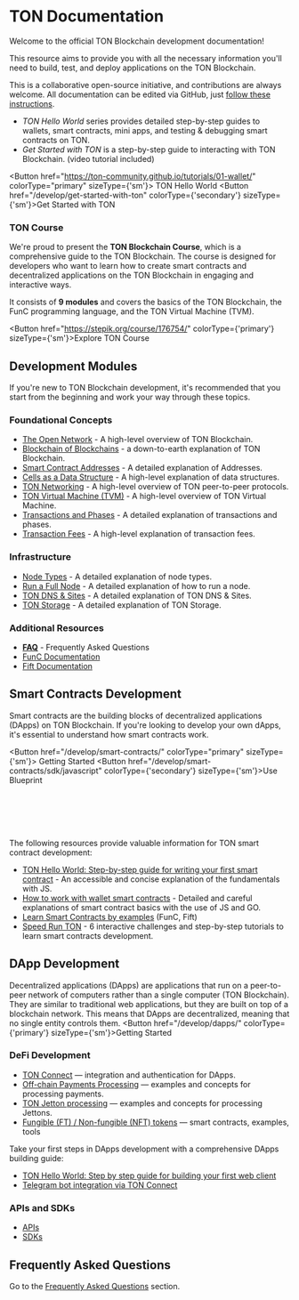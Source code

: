 
# TON Documentation

Welcome to the official TON Blockchain development documentation!

This resource aims to provide you with all the necessary information you'll need to build, test, and deploy applications on the TON Blockchain.

This is a collaborative open-source initiative, and contributions are always welcome. All documentation can be edited via GitHub, just [follow these instructions](/contribute).

- _TON Hello World_ series provides detailed step-by-step guides to wallets, smart contracts, mini apps, and testing & debugging smart contracts on TON.
- _Get Started with TON_ is a step-by-step guide to interacting with TON Blockchain. (video tutorial included)


<Button href="https://ton-community.github.io/tutorials/01-wallet/"
        colorType="primary" sizeType={'sm'}>
  TON Hello World
</Button>
<Button href="/develop/get-started-with-ton" colorType={'secondary'} sizeType={'sm'}>Get Started with TON</Button>

### TON Course

We're proud to present the __TON Blockchain Course__, which is a comprehensive guide to the TON Blockchain. The course is designed for developers who want to learn how to create smart contracts and decentralized applications on the TON Blockchain in engaging and interactive ways.

It consists of __9 modules__ and covers the basics of the TON Blockchain, the FunC programming language, and the TON Virtual Machine (TVM).

<Button href="https://stepik.org/course/176754/" colorType={'primary'} sizeType={'sm'}>Explore TON Course</Button>


## Development Modules

If you're new to TON Blockchain development, it's recommended that you start from the beginning and work your way through these topics.

###  Foundational Concepts

- [The Open Network](/learn/introduction) - A high-level overview of TON Blockchain.
- [Blockchain of Blockchains](/learn/overviews/ton-blockchain) - a down-to-earth explanation of TON Blockchain.
- [Smart Contract Addresses](/learn/overviews/addresses) - A detailed explanation of Addresses.
- [Cells as a Data Structure](/learn/overviews/cells) - A high-level explanation of data structures.
- [TON Networking](/learn/networking/overview) - A high-level overview of TON peer-to-peer protocols.
- [TON Virtual Machine (TVM)](/learn/tvm-instructions/tvm-overview) - A high-level overview of TON Virtual Machine.
- [Transactions and Phases](/learn/tvm-instructions/tvm-overview#transactions-and-phases) - A detailed explanation of transactions and phases.
- [Transaction Fees](/develop/smart-contracts/fees) - A high-level explanation of transaction fees.

### Infrastructure

- [Node Types](/participate/nodes/node-types) - A detailed explanation of node types.
- [Run a Full Node](/participate/run-nodes/full-node) - A detailed explanation of how to run a node.
- [TON DNS & Sites](/participate/web3/dns) - A detailed explanation of TON DNS & Sites.
- [TON Storage](/participate/ton-storage/storage-daemon) - A detailed explanation of TON Storage.

### Additional Resources

- [**FAQ**](/develop/howto/faq) - Frequently Asked Questions
- [FunC Documentation](/develop/func/overview)
- [Fift Documentation](/develop/fift/overview)

## Smart Contracts Development

Smart contracts are the building blocks of decentralized applications (DApps) on TON Blockchain. If you're looking to develop your own dApps, it's essential to understand how smart contracts work.

<Button href="/develop/smart-contracts/"
        colorType="primary" sizeType={'sm'}>
  Getting Started
</Button>
<Button href="/develop/smart-contracts/sdk/javascript" colorType={'secondary'} sizeType={'sm'}>Use Blueprint</Button>

<br></br><br></br>

The following resources provide valuable information for TON smart contract development:

* [TON Hello World: Step-by-step guide for writing your first smart contract](https://ton-community.github.io/tutorials/02-contract/) - An accessible and concise explanation of the fundamentals with JS.
* [How to work with wallet smart contracts](/develop/smart-contracts/tutorials/wallet) - Detailed and careful explanations of smart contract basics with the use of JS and GO.
* [Learn Smart Contracts by examples](/develop/smart-contracts/examples) (FunC, Fift)
* [Speed Run TON](/develop/smart-contracts/examples) - 6 interactive challenges and step-by-step tutorials to learn smart contracts development.

## DApp Development

Decentralized applications (DApps) are applications that run on a peer-to-peer network of computers rather than a single computer (TON Blockchain). They are similar to traditional web applications, but they are built on top of a blockchain network. This means that DApps are decentralized, meaning that no single entity controls them.
<Button href="/develop/dapps/" colorType={'primary'} sizeType={'sm'}>Getting Started</Button>

### DeFi Development

* [TON Connect](/develop/dapps/ton-connect/overview) — integration and authentication for DApps.
* [Off-chain Payments Processing](/develop/dapps/asset-processing) — examples and concepts for processing payments.
* [TON Jetton processing](/develop/dapps/asset-processing/jettons) — examples and concepts for processing Jettons.
* [Fungible (FT) / Non-fungible (NFT) tokens](/develop/dapps/defi/tokens) — smart contracts, examples, tools

Take your first steps in DApps development with a comprehensive DApps building guide:

- [TON Hello World: Step by step guide for building your first web client](https://ton-community.github.io/tutorials/03-client/)
- [Telegram bot integration via TON Connect](/develop/dapps/ton-connect/tg-bot-integration)

### APIs and SDKs

* [APIs](/develop/dapps/apis)
* [SDKs](/develop/dapps/apis/sdk)

## Frequently Asked Questions

Go to the [Frequently Asked Questions](/develop/howto/faq) section.